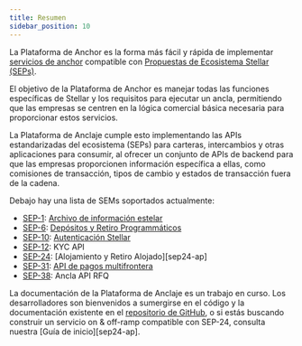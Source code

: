 ```yaml
---
title: Resumen
sidebar_position: 10
---
```


La Plataforma de Anchor es la forma más fácil y rápida de implementar [servicios de anchor](../../../docs/learn/fundamentals/anchors) compatible con [Propuestas de Ecosistema Stellar (SEPs)](https://github.com/stellar/stellar-protocol/tree/master/ecosystem).

El objetivo de la Plataforma de Anchor es manejar todas las funciones específicas de Stellar y los requisitos para ejecutar un ancla, permitiendo que las empresas se centren en la lógica comercial básica necesaria para proporcionar estos servicios.

La Plataforma de Anclaje cumple esto implementando las APIs estandarizadas del ecosistema (SEPs) para carteras, intercambios y otras aplicaciones para consumir, al ofrecer un conjunto de APIs de backend para que las empresas proporcionen información específica a ellas, como comisiones de transacción, tipos de cambio y estados de transacción fuera de la cadena.

Debajo hay una lista de SEMs soportados actualmente:

- [SEP-1][sep-1]: [Archivo de información estelar][sep1-ap]
- [SEP-6][sep-6]: [Depósitos y Retiro Programmáticos][sep6-ap]
- [SEP-10][sep-10]: [Autenticación Stellar][sep10-ap]
- [SEP-12][sep-12]: KYC API
- [SEP-24][sep-24]: [Alojamiento y Retiro Alojado][sep24-ap]
- [SEP-31][sep-31]: [API de pagos multifrontera][sep31-ap]
- [SEP-38][sep-38]: Ancla API RFQ

La documentación de la Plataforma de Anclaje es un trabajo en curso. Los desarrolladores son bienvenidos a sumergirse en el código y la documentación existente en el [repositorio de GitHub][anchor-platform-github], o si estás buscando construir un servicio on & off-ramp compatible con SEP-24, consulta nuestra [Guía de inicio][sep24-ap].

[sep-1]: https://github.com/stellar/stellar-protocol/blob/master/ecosystem/sep-0001.md
[sep-6]: https://github.com/stellar/stellar-protocol/blob/master/ecosystem/sep-0006.md
[sep-10]: https://github.com/stellar/stellar-protocol/blob/master/ecosystem/sep-0010.md
[sep-12]: https://github.com/stellar/stellar-protocol/blob/master/ecosystem/sep-0012.md
[sep-24]: https://github.com/stellar/stellar-protocol/blob/master/ecosystem/sep-0024.md
[sep-31]: https://github.com/stellar/stellar-protocol/blob/master/ecosystem/sep-0031.md
[sep-38]: https://github.com/stellar/stellar-protocol/blob/master/ecosystem/sep-0038.md
[anchor-platform-github]: https://github.com/stellar/java-stellar-anchor-sdk
[sep1-ap]: ./sep1/README.mdx
[sep6-ap]: ./sep6/README.mdx
[sep10-ap]: ./sep10/README.mdx
[sep24]: ./sep24/README.mdx
[sep31-ap]: ./sep31/README.mdx
